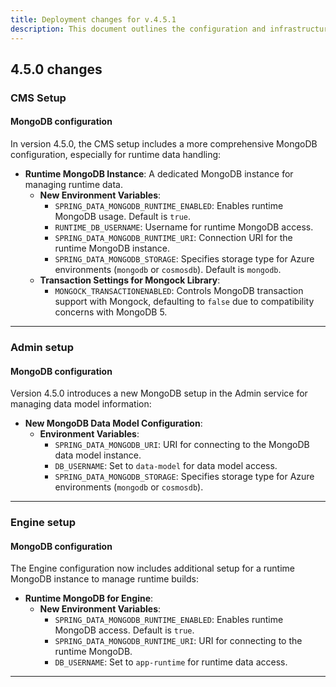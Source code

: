 ```yaml
---
title: Deployment changes for v.4.5.1
description: This document outlines the configuration and infrastructure changes introduced from v4.1.x to v4.5.1 for deploying the FlowX.AI platform.
---
```



## 4.5.0 changes

### CMS Setup

#### MongoDB configuration

In version 4.5.0, the CMS setup includes a more comprehensive MongoDB configuration, especially for runtime data handling:

- **Runtime MongoDB Instance**: A dedicated MongoDB instance for managing runtime data.
  - **New Environment Variables**:
    - `SPRING_DATA_MONGODB_RUNTIME_ENABLED`: Enables runtime MongoDB usage. Default is `true`.
    - `RUNTIME_DB_USERNAME`: Username for runtime MongoDB access.
    - `SPRING_DATA_MONGODB_RUNTIME_URI`: Connection URI for the runtime MongoDB instance.
    - `SPRING_DATA_MONGODB_STORAGE`: Specifies storage type for Azure environments (`mongodb` or `cosmosdb`). Default is `mongodb`.
  - **Transaction Settings for Mongock Library**:
    - `MONGOCK_TRANSACTIONENABLED`: Controls MongoDB transaction support with Mongock, defaulting to `false` due to compatibility concerns with MongoDB 5.

---

### Admin setup

#### MongoDB configuration

Version 4.5.0 introduces a new MongoDB setup in the Admin service for managing data model information:

- **New MongoDB Data Model Configuration**:
  - **Environment Variables**:
    - `SPRING_DATA_MONGODB_URI`: URI for connecting to the MongoDB data model instance.
    - `DB_USERNAME`: Set to `data-model` for data model access.
    - `SPRING_DATA_MONGODB_STORAGE`: Specifies storage type for Azure environments (`mongodb` or `cosmosdb`).

---

### Engine setup

#### MongoDB configuration

The Engine configuration now includes additional setup for a runtime MongoDB instance to manage runtime builds:
- **Runtime MongoDB for Engine**:
  - **New Environment Variables**:
    - `SPRING_DATA_MONGODB_RUNTIME_ENABLED`: Enables runtime MongoDB access. Default is `true`.
    - `SPRING_DATA_MONGODB_RUNTIME_URI`: URI for connecting to the runtime MongoDB.
    - `DB_USERNAME`: Set to `app-runtime` for runtime data access.

---

